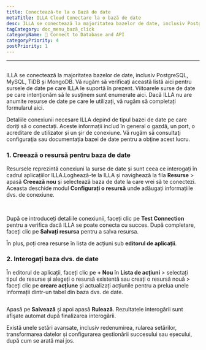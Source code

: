 ```yaml
---
title: Conectează-te la o Bază de date
metaTitle: ILLA Cloud Conectare la o bază de date
desc: ILLA se conectează la majoritatea bazelor de date, inclusiv PostgreSQL, MySQL, TiDB și MongoDB
tagCategory: doc_menu_bază_click
categoryName: 📲 Connect to Database and API
categoryPriority: 4
postPriority: 1
---
```


* * *

## <Heading hidden>Conectare la o bază de date</Heading>

ILLA se conectează la majoritatea bazelor de date, inclusiv PostgreSQL, MySQL, TiDB și MongoDB. Vă rugăm să verificați această listă aici pentru sursele de date pe care ILLA le suportă în prezent. Viitoarele surse de date pe care intenţionăm să le susţinem sunt enumerate aici. Dacă ILLA nu are anumite resurse de date pe care le utilizați, vă rugăm să completați formularul aici.

Detaliile conexiunii necesare ILLA depind de tipul bazei de date pe care doriți să o conectați. Aceste informații includ în general o gazdă, un port, o acreditare de utilizator și un șir de conexiune. Vă rugăm să consultaţi configuraţia sau documentaţia bazei de date pentru a obţine acest lucru.

### 1.  Creează o resursă pentru baza de date

Resursele reprezintă conexiuni la surse de date și sunt ceea ce interogați în cadrul aplicațiilor ILLA.Loghează-te la ILLA și navighează la fila **Resurse** > apasă **Creează nou** și selectează baza de date la care vrei să te conectezi. Aceasta deschide modul **Configurați o resursă** unde adăugați informațiile dvs. de conexiune.

<img
  src='https://cdn.illacloud.com/official-website/img/docs/connect/connect-database/resources.png'
  alt=""
/>
<img
  src='https://cdn.illacloud.com/official-website/img/docs/connect/connect-database/config.png'
  alt=""
/>

După ce introduceți detaliile conexiunii, faceți clic pe **Test Connection** pentru a verifica dacă ILLA se poate conecta cu succes. După completare, faceți clic pe **Salvați resursa** pentru a salva resursa.

În plus, poți crea resurse în lista de acțiuni sub **editorul de aplicații**.

### 2.  Interogați baza dvs. de date

În editorul de aplicații, faceți clic pe **+ Nou** în **Lista de acțiuni** > selectați tipul de resurse și alegeți o resursă existentă sau creați o resursă nouă > faceți clic pe **creare acțiune** și actualizați acțiunile pentru a prelua unele informații dintr-un tabel din baza dvs. de date.

<img
  src='https://cdn.illacloud.com/official-website/img/docs/connect/connect-database/action.png'
  alt=""
/>

Apasă pe **Salvează** și apoi apasă **Rulează**. Rezultatele interogării sunt afişate automat după finalizarea interogării.

Există unele setări avansate, inclusiv redenumirea, rularea setărilor, transformarea datelor și configurarea gestionării succesului sau eșecului, după cum se arată mai jos.

<img
  src='https://cdn.illacloud.com/official-website/img/docs/connect/connect-database/run.png'
  alt=""
/>
